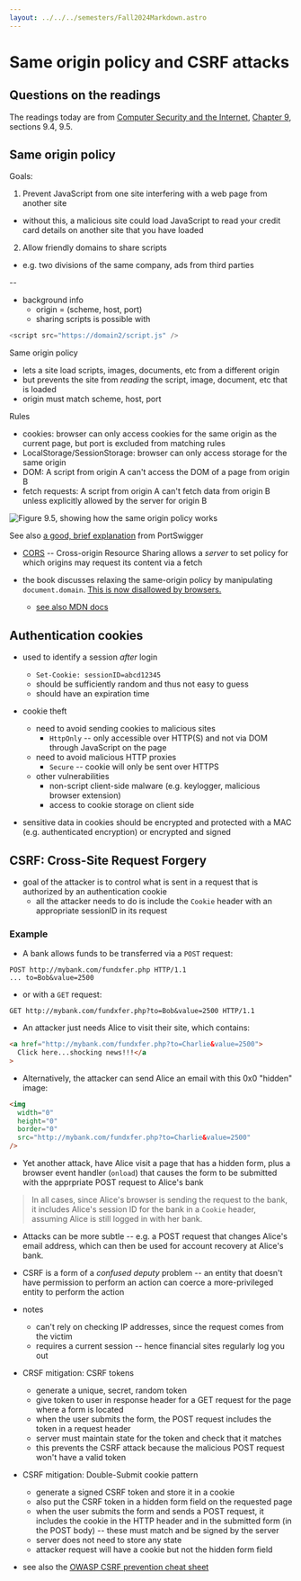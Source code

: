 ```yaml
---
layout: ../../../semesters/Fall2024Markdown.astro
---
```


# Same origin policy and CSRF attacks

## Questions on the readings

The readings today are from
[Computer Security and the Internet](https://people.scs.carleton.ca/~paulv/toolsjewels.html),
[Chapter 9](https://people.scs.carleton.ca/~paulv/toolsjewels/TJrev1/ch9-rev1.pdf),
sections 9.4, 9.5.

## Same origin policy

Goals:

1. Prevent JavaScript from one site interfering with a web page from another
   site

- without this, a malicious site could load JavaScript to read your credit card
  details on another site that you have loaded

2. Allow friendly domains to share scripts

- e.g. two divisions of the same company, ads from third parties

--

- background info
  - origin = (scheme, host, port)
  - sharing scripts is possible with

```javascript
<script src="https://domain2/script.js" />
```

Same origin policy

- lets a site load scripts, images, documents, etc from a different origin
- but prevents the site from _reading_ the script, image, document, etc that is
  loaded
- origin must match scheme, host, port

Rules

- cookies: browser can only access cookies for the same origin as the current
  page, but port is excluded from matching rules
- LocalStorage/SessionStorage: browser can only access storage for the same
  origin
- DOM: A script from origin A can't access the DOM of a page from origin B
- fetch requests: A script from origin A can't fetch data from origin B unless
  explicitly allowed by the server for origin B

![Figure 9.5, showing how the same origin policy works](/images/security-book/figure-9.5.png)

See also
[a good, brief explanation](https://portswigger.net/web-security/cors/same-origin-policy)
from PortSwigger

- [CORS](https://developer.mozilla.org/en-US/docs/Web/HTTP/CORS) -- Cross-origin
  Resource Sharing allows a _server_ to set policy for which origins may request
  its content via a fetch
- the book discusses relaxing the same-origin policy by manipulating
  `document.domain`.
  [This is now disallowed by browsers.](https://developer.chrome.com/blog/immutable-document-domain)

  - [see also MDN docs](https://developer.mozilla.org/en-US/docs/Web/API/Document/domain)

## Authentication cookies

- used to identify a session _after_ login

  - `Set-Cookie: sessionID=abcd12345`
  - should be sufficiently random and thus not easy to guess
  - should have an expiration time

- cookie theft

  - need to avoid sending cookies to malicious sites
    - `HttpOnly` -- only accessible over HTTP(S) and not via DOM through
      JavaScript on the page
  - need to avoid malicious HTTP proxies
    - `Secure` -- cookie will only be sent over HTTPS
  - other vulnerabilities
    - non-script client-side malware (e.g. keylogger, malicious browser
      extension)
    - access to cookie storage on client side

- sensitive data in cookies should be encrypted and protected with a MAC (e.g.
  authenticated encryption) or encrypted and signed

## CSRF: Cross-Site Request Forgery

- goal of the attacker is to control what is sent in a request that is
  authorized by an authentication cookie
  - all the attacker needs to do is include the `Cookie` header with an
    appropriate sessionID in its request

### Example

- A bank allows funds to be transferred via a `POST` request:

```http
POST http://mybank.com/fundxfer.php HTTP/1.1
... to=Bob&value=2500
```

- or with a `GET` request:

```http
GET http://mybank.com/fundxfer.php?to=Bob&value=2500 HTTP/1.1
```

- An attacker just needs Alice to visit their site, which contains:

```html
<a href="http://mybank.com/fundxfer.php?to=Charlie&value=2500">
  Click here...shocking news!!!</a
>
```

- Alternatively, the attacker can send Alice an email with this 0x0 "hidden"
  image:

```html
<img
  width="0"
  height="0"
  border="0"
  src="http://mybank.com/fundxfer.php?to=Charlie&value=2500"
/>
```

- Yet another attack, have Alice visit a page that has a hidden form, plus a
  browser event handler (`onload`) that causes the form to be submitted with the
  apprpriate POST request to Alice's bank

> In all cases, since Alice's browser is sending the request to the bank, it
> includes Alice's session ID for the bank in a `Cookie` header, assuming Alice
> is still logged in with her bank.

- Attacks can be more subtle -- e.g. a POST request that changes Alice's email
  address, which can then be used for account recovery at Alice's bank.

- CSRF is a form of a _confused deputy_ problem -- an entity that doesn't have
  permission to perform an action can coerce a more-privileged entity to perform
  the action

- notes

  - can't rely on checking IP addresses, since the request comes from the victim
  - requires a current session -- hence financial sites regularly log you out

- CRSF mitigation: CSRF tokens

  - generate a unique, secret, random token
  - give token to user in response header for a GET request for the page where a
    form is located
  - when the user submits the form, the POST request includes the token in a
    request header
  - server must maintain state for the token and check that it matches
  - this prevents the CSRF attack because the malicious POST request won't have
    a valid token

- CSRF mitigation: Double-Submit cookie pattern

  - generate a signed CSRF token and store it in a cookie
  - also put the CSRF token in a hidden form field on the requested page
  - when the user submits the form and sends a POST request, it includes the
    cookie in the HTTP header and in the submitted form (in the POST body) --
    these must match and be signed by the server
  - server does not need to store any state
  - attacker request will have a cookie but not the hidden form field

- see also the
  [OWASP CSRF prevention cheat sheet](https://cheatsheetseries.owasp.org/cheatsheets/Cross-Site_Request_Forgery_Prevention_Cheat_Sheet.html)
